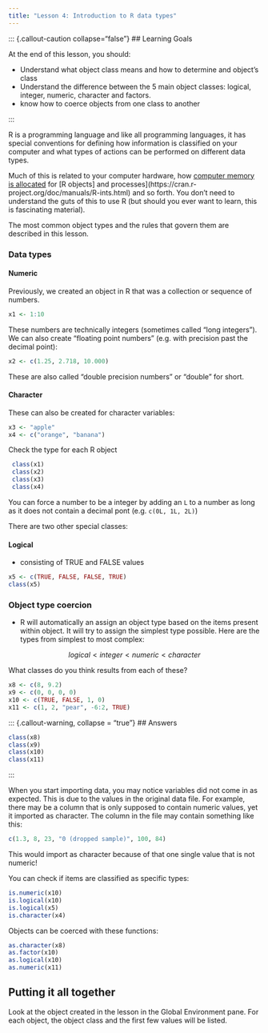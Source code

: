 ```yaml
---
title: "Lesson 4: Introduction to R data types"
---
```


::: {.callout-caution collapse="false"} \## Learning Goals

At the end of this lesson, you should:

-   Understand what object class means and how to determine and object's class
-   Understand the difference between the 5 main object classes: logical, integer, numeric, character and factors.
-   know how to coerce objects from one class to another

:::

R is a programming language and like all programming languages, it has special conventions for defining how information is classified on your computer and what types of actions can be performed on different data types.

Much of this is related to your computer hardware, how [computer memory is allocated](http://adv-r.had.co.nz/memory.html) for \[R objects\] and processes\](https://cran.r-project.org/doc/manuals/R-ints.html) and so forth. You don't need to understand the guts of this to use R (but should you ever want to learn, this is fascinating material).

The most common object types and the rules that govern them are described in this lesson.

### Data types

#### Numeric

Previously, we created an object in R that was a collection or sequence of numbers.

```r
x1 <- 1:10
```

These numbers are technically integers (sometimes called "long integers"). We can also create "floating point numbers" (e.g. with precision past the decimal point):

```r
x2 <- c(1.25, 2.718, 10.000)
```

These are also called "double precision numbers" or "double" for short.

#### Character

These can also be created for character variables:

```r
x3 <- "apple"
x4 <- c("orange", "banana")
```

Check the type for each R object

```r
 class(x1)
 class(x2)
 class(x3)
 class(x4)
```

::: callout-note
You can force a number to be a integer by adding an `L` to a number as long as it does not contain a decimal pont (e.g. `c(0L, 1L, 2L)`)
:::

There are two other special classes:

#### Logical

-   consisting of TRUE and FALSE values

```r
x5 <- c(TRUE, FALSE, FALSE, TRUE)
class(x5)
```

### Object type coercion

-   R will automatically an assign an object type based on the items present within object. It will try to assign the simplest type possible. Here are the types from simplest to most complex:

$$logical < integer < numeric < character$$

What classes do you think results from each of these?

```r
x8 <- c(8, 9.2)
x9 <- c(0, 0, 0, 0)
x10 <- c(TRUE, FALSE, 1, 0)
x11 <- c(1, 2, "pear", -6:2, TRUE)
```

::: {.callout-warning, collapse = "true"} \## Answers

```r
class(x8)
class(x9)
class(x10)
class(x11)
```

:::

When you start importing data, you may notice variables did not come in as expected. This is due to the values in the original data file. For example, there may be a column that is only supposed to contain numeric values, yet it imported as character. The column in the file may contain something like this:

```r
c(1.3, 8, 23, "0 (dropped sample)", 100, 84)
```

This would import as character because of that one single value that is not numeric!

You can check if items are classified as specific types:

```r
is.numeric(x10)
is.logical(x10)
is.logical(x5)
is.character(x4)
```

Objects can be coerced with these functions:

```r
as.character(x8)
as.factor(x10)
as.logical(x10)
as.numeric(x11)
```

::: callout-tip
## Putting it all together

Look at the object created in the lesson in the Global Environment pane. For each object, the object class and the first few values will be listed.
:::
